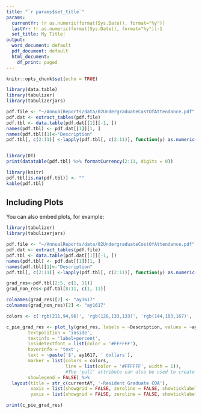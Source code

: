 ```yaml
---
title: "`r params$set_title`"
params:
  currentYr: !r as.numeric(format(Sys.Date(), format="%y"))
  lastYr: !r as.numeric(format(Sys.Date(), format="%y"))-1
  set_title: My Title!
output:
  word_document: default
  pdf_document: default
  html_document:
    df_print: paged
---
```

<!-- Initializing knitr -->

```r
knitr::opts_chunk$set(echo = TRUE)
```

```r
library(data.table)
library(tabulizer)
library(tabulizerjars)

pdf.file <- "~/AnnualReports/data/02UndergraduateCostOfAttendance.pdf"
pdf.dat <- extract_tables(pdf.file)
pdf.tbl <- data.table(pdf.dat[[1]][-1, ])
names(pdf.tbl) <- pdf.dat[[1]][1, ]
names(pdf.tbl)[1]<-"Description"
pdf.tbl[, c(2:11)] <-lapply(pdf.tbl[, c(2:11)], function(y) as.numeric(gsub('[^a-zA-Z0-9.]', '', y)))


library(DT)
print(datatable(pdf.tbl) %>% formatCurrency(2:11, digits = 0))

library(knitr)
pdf.tbl[is.na(pdf.tbl)] <- ""
kable(pdf.tbl)
```



## Including Plots

You can also embed plots, for example:

```r
library(tabulizer)
library(tabulizerjars)

pdf.file <- "~/AnnualReports/data/02UndergraduateCostOfAttendance.pdf"          # Define path to PDF file
pdf.dat <- extract_tables(pdf.file)                                             # Extract data table
pdf.tbl <- data.table(pdf.dat[[1]][-1, ])                                       # Coerce output matrix to data.table
names(pdf.tbl) <- pdf.dat[[1]][1, ]
names(pdf.tbl)[1]<-"Description"
pdf.tbl[, c(2:11)] <-lapply(pdf.tbl[, c(2:11)], function(y) as.numeric(gsub('[^a-zA-Z0-9.]', '', y)))             

grad_res<-pdf.tbl[2:5, c(1, 11)]
grad_non_res<-pdf.tbl[8:11, c(1, 11)]

colnames(grad_res)[2] <- "ay1617"
colnames(grad_non_res)[2] <- "ay1617"

colors <- c('rgb(211,94,96)', 'rgb(128,133,133)', 'rgb(144,103,167)', 'rgb(171,104,87)', 'rgb(114,147,203)')

c_pie_grad_res <- plot_ly(grad_res, labels = ~Description, values = ~ay1617, type = 'pie',
        textposition = 'inside',
        textinfo = 'label+percent',
        insidetextfont = list(color = '#FFFFFF'),
        hoverinfo = 'text',
        text = ~paste('$', ay1617, ' dollars'),
        marker = list(colors = colors,
                      line = list(color = '#FFFFFF', width = 1)),
                      #The 'pull' attribute can also be used to create space between the sectors
        showlegend = FALSE) %>%
  layout(title = str_c(currentAY, '-Resident Graduate COA'),
         xaxis = list(showgrid = FALSE, zeroline = FALSE, showticklabels = FALSE),
         yaxis = list(showgrid = FALSE, zeroline = FALSE, showticklabels = FALSE))

print(c_pie_grad_res)

```
